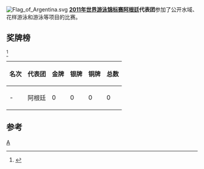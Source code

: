 [[File:Flag_of_Argentina.svg|thumb]]
'''[[2011年世界游泳锦标赛|2011年世界游泳锦标赛]][[阿根廷|阿根廷]]代表团'''参加了公开水域、花样游泳和游泳等项目的比赛。

==奖牌榜==
<ref>{{cite web |url=http://www.shanghai-fina2011.com/medal/index.html |title=存档副本 |accessdate=2011-07-26 |deadurl=yes |archiveurl=https://web.archive.org/web/20110720093114/http://www.shanghai-fina2011.com/medal/index.html |archivedate=2011-07-20 }}</ref>
{| class="wikitable"
|-
! 名次 !! 代表团 !! 金牌 !! 银牌 !! 铜牌 !! 总数
|-
| - || 阿根廷 || 0 || 0 || 0 || 0
|}

==参考==
<references/>
[[分类:2011年世界游泳锦标赛代表团|A]]
{{2011年世界游泳锦标赛代表团}}